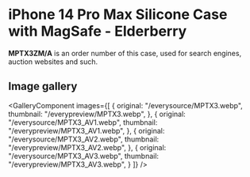 
# iPhone 14 Pro Max Silicone Case with MagSafe - Elderberry

<Callout type='info' emoji='👉🏻'>**MPTX3ZM/A** is an order number of this case, used for search engines, auction websites and such.</Callout>

## Image gallery

<GalleryComponent
    images={[
      {
        original: "/everysource/MPTX3.webp",
        thumbnail: "/everypreview/MPTX3.webp",
      },
      {
        original: "/everysource/MPTX3_AV1.webp",
        thumbnail: "/everypreview/MPTX3_AV1.webp",
      },
      {
        original: "/everysource/MPTX3_AV2.webp",
        thumbnail: "/everypreview/MPTX3_AV2.webp",
      },
      {
        original: "/everysource/MPTX3_AV3.webp",
        thumbnail: "/everypreview/MPTX3_AV3.webp",
      }
    ]}
  />
